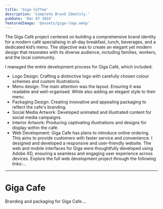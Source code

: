 ```yaml
---
title: 'Giga Coffee'
description: 'Complete Brand Identity.'
pubDate: 'Dec 07 2024'
featuredImage: '@assets/giga-logo.webp'
---
```

The Giga Café project centered on building a comprehensive brand identity for a modern café specialising in all-day breakfast, lunch, beverages, and a dedicated kid’s menu. The objective was to create an elegant yet modern design that resonates with its diverse audience, including families, workers, and the local community.  


I managed the entire development process for Giga Café, which included:  
- Logo Design: Crafting a distinctive logo with carefully chosen colour schemes and custom illustrations.  
- Menu design: The main attention was the layout. Ensuring it was readable and well-organised. While also adding an elegant style to their menu.
- Packaging Design: Creating innovative and appealing packaging to reflect the cafe's branding.  
- Social Media Artwork: Developed animated and illustrated content for social media campaigns.  
- Interior Artwork: Producing captivating illustrations and designs for display within the café.  
- Web Development: Giga Cafe has plans to introduce online ordering. This aims to provide customers with faster service and convenience. I designed and developed a responsive and user-friendly website. The web and mobile interfaces for Giga were thoughtfully developed using Adobe XD, ensuring a seamless and engaging user experience across devices. Explore the full web development project through the following links:...

---


<ProjectImage path={image1} alt="Giga logo"/>


<ProjectImage path={image2} alt="Giga menu"/>


<ProjectImage path={image3} alt="Giga Cafe"/>


<ProjectImage path={image4} alt="Giga Coffee"/>
<ProjectImage path={image5} alt="Giga Coffee"/>
<ProjectImage path={image6} alt="Giga Coffee"/>
<ProjectImage path={image7} alt="Giga Coffee"/>
<ProjectImage path={image8} alt="Giga Coffee"/>


# Giga Cafe


Branding and packaging for Giga Cafe....


